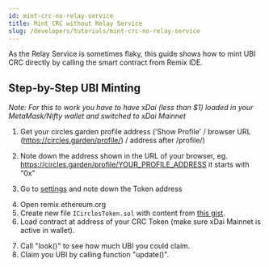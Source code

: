 ```yaml
---
id: mint-crc-no-relay-service
title: Mint CRC without Relay Service
slug: /developers/tutorials/mint-crc-no-relay-service
---
```



As the Relay Service is sometimes flaky, this guide shows how to mint UBI CRC directly by calling the smart contract from Remix IDE.

## Step-by-Step UBI Minting

_Note: For this to work you have to have xDai (less than $1) loaded in your MetaMask/Nifty wallet and switched to xDai Mainnet_

1. Get your circles.garden profile address ('Show Profile' / browser URL (https://circles.garden/profile/) / address after /profile/)
   
<FormattedImage relativeSize="50%" src="../assets/mint-crc-1.png" alt="Screenshot show profile"/>

2. Note down the address shown in the URL of your browser, eg. https://circles.garden/profile/YOUR_PROFILE_ADDRESS it starts with “0x”
   
<FormattedImage relativeSize="60%" src="../assets/mint-crc-2.png" alt="Screenshot show profile"/>

3. Go to [settings](https://circles.garden/settings) and note down the Token address
   
<FormattedImage relativeSize="40%" src="../assets/mint-crc-3.png" alt="Screenshot show profile"/>

4. Open remix.ethereum.org
5. Create new file  `ICirclesToken.sol`  with content from [this gist](https://gist.github.com/ice09/9bc7319dbe877bbd5e4509f4198c5687).
6. Load contract at address of your CRC Token (make sure xDai Mainnet is active in wallet).
   
<FormattedImage relativeSize="40%" src="../assets/mint-crc-4.jpeg" alt="Screenshot show profile"/>

7. Call "look()" to see how much UBI you could claim.
8. Claim you UBI by calling function "update()".